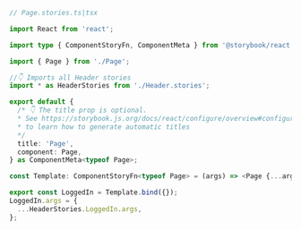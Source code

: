 ```ts
// Page.stories.ts|tsx

import React from 'react';

import type { ComponentStoryFn, ComponentMeta } from '@storybook/react';

import { Page } from './Page';

//👇 Imports all Header stories
import * as HeaderStories from './Header.stories';

export default {
  /* 👇 The title prop is optional.
  * See https://storybook.js.org/docs/react/configure/overview#configure-story-loading
  * to learn how to generate automatic titles
  */
  title: 'Page',
  component: Page,
} as ComponentMeta<typeof Page>;

const Template: ComponentStoryFn<typeof Page> = (args) => <Page {...args} />;

export const LoggedIn = Template.bind({});
LoggedIn.args = {
  ...HeaderStories.LoggedIn.args,
};
```